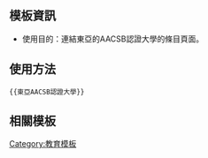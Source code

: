 <noinclude>{{NoteTA
|1 = zh:韓國; zh-cn:韩国; zh-tw:南韓; zh-hk:南韓; zh-sg:韩国;
}}</noinclude>{{Navbox
| title  = <span style="color:#fff;">東亞[[國際商管學院促進協會|<span style="color:#fff;">AACSB</span>]]認證</span>
| titlestyle = background:#084B9A; color:#ffffff;
| groupstyle = color: #ffffff; background-color: #084B9A; text-align: center;
| listclass = hlist
| name   = 東亞AACSB認證大學
| image  = 
| group1 = [[中国大陆|<span style="color:white;">中国大陆</span>]]
| list1  = * [[清华大学经济管理学院]]
* [[北京大学光华管理学院]]
* [[上海交通大学安泰经济与管理学院]]
* [[上海交通大学中欧国际工商学院]]
* [[复旦大学管理学院]]
* [[西安交通大学管理学院]]
* [[北京理工大学|北京理工大学管理与经济学院]]
* [[北京外国语大学|北京外国语大学国际商学院]]
* [[中国人民大学|中国人民大学商学院]]
* [[南京大學商學院]]
* [[中山大学管理学院]]
* [[大连理工大学|大连理工大学管理学院]]
* [[中山大学岭南（大学）学院]]
* [[中国科学技术大学|中国科学技术大学管理学院]]
* [[浙江大學管理學院]]
* [[西交利物浦大学|西交利物浦大学国际商学院]]
* [[对外经济贸易大学|对外经济贸易大学国际商学院]]
* [[南开大学商学院]]
* [[同济大学|同济大学经济与管理学院]]
* [[香港中文大学（深圳）|香港中文大学（深圳）经管学院]]
* [[华南理工大学工商管理学院]]
* [[武汉大学经济与管理学院]]
| group2 = [[香港|<span style="color:white;">香港</span>]]
| list2 = * [[香港中文大學|香港中文大学工商管理学院]]
* [[香港城市大學|香港城市大学商学院]]
* [[香港浸會大學|香港浸會大學工商管理學院]]
* [[香港理工大學|香港理工大學工商管理學院]]
* [[香港科技大學商學院|香港科技大學工商管理學院]]
* [[嶺南大學 (香港)|嶺南大學商學院]]
* [[香港大學|香港大学经济及工商管理学院]]
| group3 = [[澳門|<span style="color:white;">澳門</span>]]
| list3 = * [[澳門大學工商管理学院]]
| group4 = [[日本|<span style="color:white;">日本</span>]]
| list4 = * [[一橋大學]]
* [[慶應義塾大學]]
* [[名古屋商科大學]]
* [[立命館亞洲太平洋大學]]
| group5 = [[韓國|<span style="color:white;">韓國</span>]]
| list5 = * [[首爾大學]]
* [[高麗大學]]
* [[世宗大學]]
* [[成均館大學]]
* [[韓國科學技術院]]
* [[延世大學]]
* [[西江大学]]
* [[漢陽大學]]
* [[梨花女子大學]]
| group6 = [[马来西亚|<span style="color:white;">马来西亚</span>]]
| list6  = * [[马来亚大学]]
* [[博特拉大学]]
* [[马来西亚国立大学]]
* [[马来西亚北方大学]]
* [[莫纳什大学马来西亚分校|莫纳什大学（马来西亚分校）]]
* [[斯特拉斯克萊德大學|斯特拉斯克萊德大學（马来西亚分校）]]
* 国际伊斯兰金融教育中心
| group7 = [[菲律賓|<span style="color:white;">菲律賓</span>]]
| list7 = * [[亞洲管理研究所]]
| group8 = [[新加坡|<span style="color:white;">新加坡</span>]]
| list8 = * [[新加坡國立大學]]
* [[南洋理工大學]]
* [[新加坡管理大學]]
| group9 = [[臺灣|<span style="color:white;">臺灣</span>]]
| list9 = * [[輔仁大學管理學院]]
* [[國立中山大學管理學院]]
* [[國立政治大學商學院]]
* [[國立清華大學|國立清華大學科技管理學院]]
* [[國立陽明交通大學|國立陽明交通大學管理學院]]
* [[國立臺灣大學管理學院]]
* [[國立成功大學#管理學院|國立成功大學管理學院]]
* [[國立中正大學|國立中正大學管理學院]]
* [[元智大學管理學院]]
* [[國立臺灣科技大學管理學院]]
* [[逢甲大學|逢甲大學商學院]]
* [[逢甲大學|逢甲大學金融學院]]
* [[國立雲林科技大學|國立雲林科技大學管理學院]]
* [[國立中央大學|國立中央大學管理學院]]
* [[中原大學|中原大學商學院]]
* [[銘傳大學|銘傳大學管理學院]]
* [[國立臺北大學商學院]]
* [[中華大學|中華大學管理學院]]
* [[長庚大學|長庚大學管理學院]]
* [[東吳大學商學院|東吳大學商學院]]
* [[亞洲大學 (臺灣)|亞洲大學管理學院]]
* [[南臺科技大學|南臺科技大學商管學院]]
* [[東海大學 (台灣)|東海大學管理學院]]
* [[國立中興大學|國立中興大學管理學院]]
* [[義守大學|義守大學管理學院]]
* [[義守大學|義守大學觀光餐旅學院]]
* [[義守大學|義守大學國際學院]]
* [[國立高雄科技大學第一校區|國立高雄科技大學第一校區管理學院]]
* [[國立台北科技大學|國立台北科技大學管理學院]]
* [[長榮大學|長榮大學管理學院]]
| group10 = [[泰國|<span style="color:white;">泰國</span>]]
| list10= * [[朱拉隆功大學]] 
}}<noinclude>
[[Category:教育模板]] 

==模板資訊==
*使用目的：連結東亞的AACSB認證大學的條目頁面。

==使用方法==
<pre>{{東亞AACSB認證大學}}</pre>

==相關模板==
</noinclude>